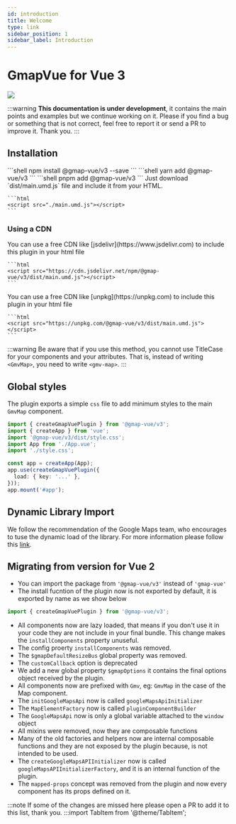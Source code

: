 ```yaml
---
id: introduction
title: Welcome
type: link
sidebar_position: 1
sidebar_label: Introduction
---
```


# GmapVue for Vue 3

[![](https://data.jsdelivr.com/v1/package/npm/@gmap-vue/v3/badge)](https://www.jsdelivr.com/package/npm/@gmap-vue/v3)

:::warning
**This documentation is under development**, it contains the main points and examples but we continue working on it. Please if you find a bug or something that is not correct, feel free to report it or send a PR to improve it. Thank you.
:::

## Installation

<Tabs>
  <TabItem value="npm" label="NPM" default>
    ```shell
    npm install @gmap-vue/v3 --save
    ```
  </TabItem>
  <TabItem value="yarn" label="Yarn">
    ```shell
    yarn add @gmap-vue/v3
    ```
  </TabItem>
  <TabItem value="pnpm" label="PNPM">
    ```shell
    pnpm add @gmap-vue/v3
    ```
  </TabItem>
  <TabItem value="manual" label="Manually">
    Just download `dist/main.umd.js` file and include it from your HTML.

    ```html
    <script src="./main.umd.js"></script>
    ```
  </TabItem>
</Tabs>


### Using a CDN

<Tabs>
  <TabItem value="jsdelivr" label="jsdelivr" default>
    You can use a free CDN like [jsdelivr](https://www.jsdelivr.com) to include this plugin in your html file

    ```html
    <script src="https://cdn.jsdelivr.net/npm/@gmap-vue/v3/dist/main.umd.js"></script>
    ```
  </TabItem>
  <TabItem value="unpkg" label="unpkg">
    You can use a free CDN like [unpkg](https://unpkg.com) to include this plugin in your html file

    ```html
    <script src="https://unpkg.com/@gmap-vue/v3/dist/main.umd.js"></script>
    ```
  </TabItem>
</Tabs>

:::warning
Be aware that if you use this method, you cannot use TitleCase for your components and your attributes.
That is, instead of writing `<GmvMap>`, you need to write `<gmv-map>`.
:::

## Global styles

The plugin exports a simple `css` file to add minimum styles to the main `GmvMap` component.

````ts title="main.ts" showLineNumbers {3}
import { createGmapVuePlugin } from '@gmap-vue/v3';
import { createApp } from 'vue';
import '@gmap-vue/v3/dist/style.css';
import App from './App.vue';
import './style.css';

const app = createApp(App);
app.use(createGmapVuePlugin({
  load: { key: '...' },
}));
app.mount('#app');
````

## Dynamic Library Import

We follow the recommendation of the Google Maps team, who encourages to tuse the dynamic load of the library. For more information please follow this [link](https://developers.google.com/maps/documentation/javascript/load-maps-js-api#dynamic-library-import).

## Migrating from version for Vue 2

- You can import the package from `'@gmap-vue/v3'` instead of `'gmap-vue'`
- The install fucntion of the plugin now is not exported by default, it is exported by name as we show below

````ts
import { createGmapVuePlugin } from '@gmap-vue/v3';
````

- All components now are lazy loaded, that means if you don't use it in your code they are not include in your final bundle. This change makes the `installComponents` property unuseful.
- The config proerty `installComponents` was removed.
- The `$gmapDefaultResizeBus` global property was removed.
- The `customCallback` option is deprecated
- We add a new global property `$gmapOptions` it contains the final options object received by the plugin.
- All components now are prefixed with `Gmv`, eg: `GmvMap` in the case of the Map component.
- The `initGoogleMapsApi` now is called `googleMapsApiInitializer`
- The `MapElementFactory` now is called `pluginComponentBuilder`
- The `GoogleMapsApi` now is only a global variable attached to the `window` object
- All mixins were removed, now they are composable functions
- Many of the old factories and helpers now are internal composable functions and they are not exposed by the plugin because, is not intended to be used.
- The `createGoogleMapsAPIInitializer` now is called `googleMapsAPIInitializerFactory`, and it is an internal function of the plugin.
- The `mapped-props` concept was removed from the plugin and now every component has its props defined on it.

:::note
If some of the changes are missed here please open a PR to add it to this list, thank you.
:::import TabItem from '@theme/TabItem';
